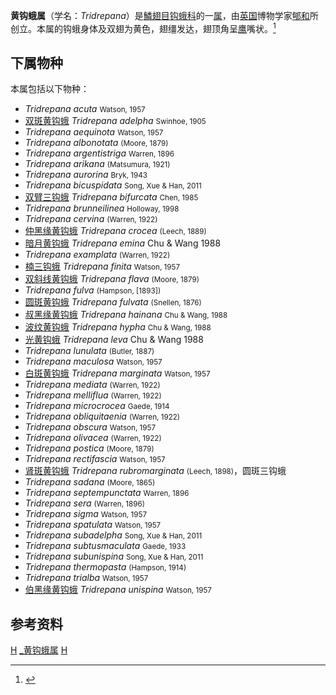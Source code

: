 {{Automatic Taxobox
| taxon = Tridrepana
| authority = [[郇和|Swinhoe]]，1895
| image = Tridrepana flava (Drepanidae).jpg
| image_caption = [[双斜线黄钩蛾|双斜线黄钩蛾]]（''Tridrepana flava''）
| synonyms = 
* ''Konjikia'' <small>Nakano，1917</small> 
* ''Iridrepana'' <small>Warren, 1922</small>
}}
'''黄钩蛾属'''（学名：''Tridrepana''）是[[鱗翅目|鱗翅目]][[钩蛾科|钩蛾科]]的一[[属_(生物)|属]]，由[[英国|英国]]博物学家[[郇和|郇和]]所创立。本属的钩蛾身体及双翅为黄色，翅缰发达，翅顶角呈[[鹰|鹰]]嘴状。<ref>{{cite book zh |author=朱弘复 王林瑶 |title=《中国动物志·昆虫纲（第三卷）·鳞翅目·圆钩蛾科 钩蛾科》|format=M |edition=1 |location=北京 |publisher=科学出版社 |date=1991 |pages=108 |id= ISBN 7-03-001906-7}}</ref>

==下属物种==
本属包括以下物种：
* ''Tridrepana acuta'' <small>Watson, 1957</small>
* [[双斑黄钩蛾|双斑黄钩蛾]] ''Tridrepana adelpha'' <small>Swinhoe, 1905</small>
* ''Tridrepana aequinota'' <small>Watson, 1957</small>
* ''Tridrepana albonotata'' <small>(Moore, 1879)</small>
* ''Tridrepana argentistriga'' <small>Warren, 1896</small>
* ''Tridrepana arikana'' <small>(Matsumura, 1921)</small>
* ''Tridrepana aurorina'' <small>Bryk, 1943</small>
* ''Tridrepana bicuspidata'' <small>Song, Xue & Han, 2011</small>
* [[双臂三钩蛾|双臂三钩蛾]] ''Tridrepana bifurcata'' <small>Chen, 1985</small>
* ''Tridrepana brunneilinea'' <small>Holloway, 1998</small>
* ''Tridrepana cervina'' <small>(Warren, 1922)</small>
* [[仲黑缘黄钩蛾|仲黑缘黄钩蛾]] ''Tridrepana crocea'' <small>(Leech, 1889)</small>
* [[暗月黄钩蛾|暗月黄钩蛾]] ''Tridrepana emina'' Chu & Wang 1988
* ''Tridrepana examplata'' <small>(Warren, 1922)</small>
* [[楠三钩蛾|楠三钩蛾]] ''Tridrepana finita'' <small>Watson, 1957</small>
* [[双斜线黄钩蛾|双斜线黄钩蛾]] ''Tridrepana flava'' <small>(Moore, 1879)</small>
* ''Tridrepana fulva'' <small>(Hampson, [1893])</small>
* [[圆斑黄钩蛾|圆斑黄钩蛾]] ''Tridrepana fulvata'' <small>(Snellen, 1876)</small>
* [[叔黑缘黄钩蛾|叔黑缘黄钩蛾]] ''Tridrepana hainana'' <small>Chu & Wang, 1988</small>
* [[波纹黄钩蛾|波纹黄钩蛾]] ''Tridrepana hypha'' <small>Chu & Wang, 1988</small>
* [[光黄钩蛾|光黄钩蛾]] ''Tridrepana leva'' Chu & Wang 1988
* ''Tridrepana lunulata'' <small>(Butler, 1887)</small>
* ''Tridrepana maculosa'' <small>Watson, 1957</small>
* [[白斑黄钩蛾|白斑黄钩蛾]] ''Tridrepana marginata'' <small>Watson, 1957</small>
* ''Tridrepana mediata'' <small>(Warren, 1922)</small>
* ''Tridrepana melliflua'' <small>(Warren, 1922)</small>
* ''Tridrepana microcrocea'' <small>Gaede, 1914</small>
* ''Tridrepana obliquitaenia'' <small>(Warren, 1922)</small>
* ''Tridrepana obscura'' <small>Watson, 1957</small>
* ''Tridrepana olivacea'' <small>(Warren, 1922)</small>
* ''Tridrepana postica'' <small>(Moore, 1879)</small>
* ''Tridrepana rectifascia'' <small>Watson, 1957</small>
* [[肾斑黄钩蛾|肾斑黄钩蛾]] ''Tridrepana rubromarginata'' <small>(Leech, 1898)</small>，圆斑三钩蛾
* ''Tridrepana sadana'' <small>(Moore, 1865)</small>
* ''Tridrepana septempunctata'' <small>Warren, 1896</small>
* ''Tridrepana sera'' <small>(Warren, 1896)</small>
* ''Tridrepana sigma'' <small>Watson, 1957</small>
* ''Tridrepana spatulata'' <small>Watson, 1957</small>
* ''Tridrepana subadelpha'' <small>Song, Xue & Han, 2011</small>
* ''Tridrepana subtusmaculata'' <small>Gaede, 1933</small>
* ''Tridrepana subunispina'' <small>Song, Xue & Han, 2011</small>
* ''Tridrepana thermopasta'' <small>(Hampson, 1914)</small>
* ''Tridrepana trialba'' <small>Watson, 1957</small>
* [[伯黑缘黄钩蛾|伯黑缘黄钩蛾]] ''Tridrepana unispina'' <small>Watson, 1957</small>

==参考资料==
{{reflist}}
{{Taxonbar}}
[[Category:钩蛾科|H]]
[[Category:_黄钩蛾属|]]
[[Category:_1895年描述的分类群|H]]